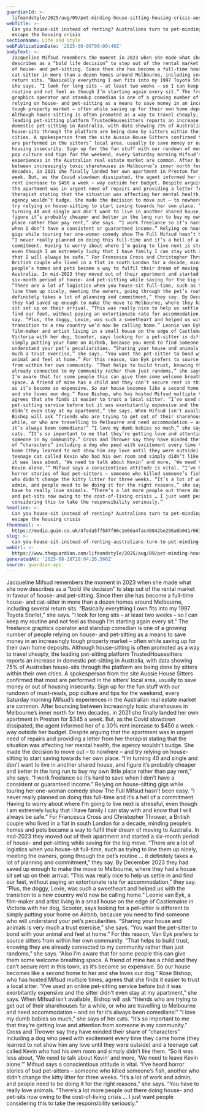 ```yaml
---
guardianId: >-
  lifeandstyle/2025/aug/09/pet-minding-house-sitting-housing-crisis-australia-renting
webTitle: >-
  Can you house-sit instead of renting? Australians turn to pet-minding to
  escape the housing crisis
sectionName: Life and style
webPublicationDate: '2025-08-09T00:00:40Z'
bodyText: >-
  Jacqueline Mifsud remembers the moment in 2023 when she made what she now
  describes as a “bold life decision” to step out of the rental market in favour
  of house- and pet-sitting. Since then she has become a full-time house- and
  cat-sitter in more than a dozen homes around Melbourne, including several
  return sits. “Basically everything I own fits into my 1997 Toyota Starlet,”
  she says. “I look for long sits – at least two weeks – so I can keep my
  routine and not feel as though I’m starting again every sit.” The freelance
  graphics operator and standup comedian is one of a growing number of people
  relying on house- and pet-sitting as a means to save money in an increasingly
  tough property market – often while saving up for their own home deposits.
  Although house-sitting is often promoted as a way to travel cheaply, the
  leading pet-sitting platform TrustedHousesitters reports an increase in
  domestic pet-sitting in Australia, with data showing 75% of Australian
  house-sits through the platform are being done by sitters within their own
  cities. A spokesperson from the site Aussie House Sitters confirmed that most
  are performed in the sitters’ local area, usually to save money or out of
  housing insecurity. Sign up for the fun stuff with our rundown of must-reads,
  pop culture and tips for the weekend, every Saturday morning Mifsud’s
  experiences in the Australian real estate market are common. After bouncing
  between increasingly toxic sharehouses in Melbourne’s inner north for two
  decades, in 2021 she finally landed her own apartment in Preston for $345 a
  week. But, as the Covid slowdown dissipated, the agent informed her of a 30%
  rent increase to $450 a week – way outside her budget. Despite arguing that
  the apartment was in urgent need of repairs and providing a letter from her
  therapist stating that the situation was affecting her mental health, the
  agency wouldn’t budge. She made the decision to move out – to nowhere – and
  try relying on house-sitting to start saving towards her own place. “I’m
  turning 40 and single and don’t want to live in another shared house, and
  figure it’s probably cheaper and better in the long run to buy my own little
  place rather than pay rent,” she says. “I work freelance so it’s hard to save
  when I don’t have a consistent or guaranteed income.” Relying on house-sitting
  gigs while touring her one-woman comedy show The Full Mifsud hasn’t been easy.
  “I never really planned on doing this full-time and it’s a hell of a
  commitment. Having to worry about where I’m going to live next is stressful,
  even though I am extremely lucky that I have family I can stay with and know
  that I will always be safe.” For Francesca Cross and Christopher Thrower, a
  British couple who lived in a flat in south London for a decade, minding
  people’s homes and pets became a way to fulfil their dream of moving to
  Australia. In mid-2023 they moved out of their apartment and started a
  six-month period of house- and pet-sitting while saving for the big move.
  “There are a lot of logistics when you house-sit full-time, such as trying to
  line them up nicely, meeting the owners, going through the pet’s routine … it
  definitely takes a lot of planning and commitment,” they say. By December 2023
  they had saved up enough to make the move to Melbourne, where they had a house
  sit set up on their arrival. “This was really nice to help us settle in and
  find our feet, without paying an extortionate rate for accommodation,” they
  say. “Plus, the doggy, Lexie, was such a sweetheart and helped us with the
  transition to a new country we’d now be calling home.” Leonie van Eyk, a
  film-maker and artist living in a small house on the edge of Castlemaine in
  Victoria with her dog, Scooter, says looking for a pet-sitter is different to
  simply putting your home on Airbnb, because you need to find someone who will
  understand your pet’s peculiarities. “Sharing your house and animals is very
  much a trust exercise,” she says. “You want the pet-sitter to bond with your
  animal and feel at home.” For this reason, Van Eyk prefers to source sitters
  from within her own community. “That helps to build trust, knowing they are
  already connected to my community rather than just randoms,” she says. “Also
  I’m aware that for some people this can give them some welcome breathing
  space. A friend of mine has a child and they can’t secure rent in this town,
  as it’s become so expensive. So our house becomes like a second home to her
  and she loves our dog.” Rose Bishop, who has hosted Mifsud multiple times,
  agrees that she finds it easier to trust a local sitter. “I’ve used an online
  pet-sitting service before but it was exorbitantly expensive and the sitter
  didn’t even stay at my apartment,” she says. When Mifsud isn’t available,
  Bishop will ask “friends who are trying to get out of their sharehouses for a
  while, or who are travelling to Melbourne and need accommodation – and so far
  it’s always been comedians!” “I love my dumb babies so much,” she says of her
  cats. “It’s so important to me that they’re getting love and attention from
  someone in my community.” Cross and Thrower say they have minded their share
  of “characters” including a dog who peed with excitement every time they came
  home (they learned to not show him any love until they were outside) and a
  teenage cat called Kevin who had his own room and simply didn’t like them. “So
  it was less about, ‘We need to talk about Kevin’ and more, ‘We need to leave
  Kevin alone.’” Mifsud says a conscientious attitude is vital. “I’ve heard
  horror stories of bad pet-sitters – someone who killed someone’s fish, another
  who didn’t change the kitty litter for three weeks. “It’s a lot of work and
  admin, and people need to be doing it for the right reasons,” she says. “You
  have to really love animals. “There’s a lot more people out there doing house-
  and pet-sits now owing to the cost-of-living crisis … I just want people
  considering this to take the responsibility seriously.”
headline: >-
  Can you house-sit instead of renting? Australians turn to pet-minding to
  escape the housing crisis
thumbnail: >-
  https://media.guim.co.uk/4feda5ff587f06c1e60a4fac40842be296a8b041/667_0_3333_2667/500.jpg
slug: >-
  can-you-house-sit-instead-of-renting-australians-turn-to-pet-minding-to-escape-the-housing-crisis
webUrl: >-
  https://www.theguardian.com/lifeandstyle/2025/aug/09/pet-minding-house-sitting-housing-crisis-australia-renting
generatedAt: '2025-08-28T20:04:26.566Z'
source: guardian-api
---
```

Jacqueline Mifsud remembers the moment in 2023 when she made what she now describes as a “bold life decision” to step out of the rental market in favour of house- and pet-sitting. Since then she has become a full-time house- and cat-sitter in more than a dozen homes around Melbourne, including several return sits. “Basically everything I own fits into my 1997 Toyota Starlet,” she says. “I look for long sits – at least two weeks – so I can keep my routine and not feel as though I’m starting again every sit.” The freelance graphics operator and standup comedian is one of a growing number of people relying on house- and pet-sitting as a means to save money in an increasingly tough property market – often while saving up for their own home deposits. Although house-sitting is often promoted as a way to travel cheaply, the leading pet-sitting platform TrustedHousesitters reports an increase in domestic pet-sitting in Australia, with data showing 75% of Australian house-sits through the platform are being done by sitters within their own cities. A spokesperson from the site Aussie House Sitters confirmed that most are performed in the sitters’ local area, usually to save money or out of housing insecurity. Sign up for the fun stuff with our rundown of must-reads, pop culture and tips for the weekend, every Saturday morning Mifsud’s experiences in the Australian real estate market are common. After bouncing between increasingly toxic sharehouses in Melbourne’s inner north for two decades, in 2021 she finally landed her own apartment in Preston for $345 a week. But, as the Covid slowdown dissipated, the agent informed her of a 30% rent increase to $450 a week – way outside her budget. Despite arguing that the apartment was in urgent need of repairs and providing a letter from her therapist stating that the situation was affecting her mental health, the agency wouldn’t budge. She made the decision to move out – to nowhere – and try relying on house-sitting to start saving towards her own place. “I’m turning 40 and single and don’t want to live in another shared house, and figure it’s probably cheaper and better in the long run to buy my own little place rather than pay rent,” she says. “I work freelance so it’s hard to save when I don’t have a consistent or guaranteed income.” Relying on house-sitting gigs while touring her one-woman comedy show The Full Mifsud hasn’t been easy. “I never really planned on doing this full-time and it’s a hell of a commitment. Having to worry about where I’m going to live next is stressful, even though I am extremely lucky that I have family I can stay with and know that I will always be safe.” For Francesca Cross and Christopher Thrower, a British couple who lived in a flat in south London for a decade, minding people’s homes and pets became a way to fulfil their dream of moving to Australia. In mid-2023 they moved out of their apartment and started a six-month period of house- and pet-sitting while saving for the big move. “There are a lot of logistics when you house-sit full-time, such as trying to line them up nicely, meeting the owners, going through the pet’s routine … it definitely takes a lot of planning and commitment,” they say. By December 2023 they had saved up enough to make the move to Melbourne, where they had a house sit set up on their arrival. “This was really nice to help us settle in and find our feet, without paying an extortionate rate for accommodation,” they say. “Plus, the doggy, Lexie, was such a sweetheart and helped us with the transition to a new country we’d now be calling home.” Leonie van Eyk, a film-maker and artist living in a small house on the edge of Castlemaine in Victoria with her dog, Scooter, says looking for a pet-sitter is different to simply putting your home on Airbnb, because you need to find someone who will understand your pet’s peculiarities. “Sharing your house and animals is very much a trust exercise,” she says. “You want the pet-sitter to bond with your animal and feel at home.” For this reason, Van Eyk prefers to source sitters from within her own community. “That helps to build trust, knowing they are already connected to my community rather than just randoms,” she says. “Also I’m aware that for some people this can give them some welcome breathing space. A friend of mine has a child and they can’t secure rent in this town, as it’s become so expensive. So our house becomes like a second home to her and she loves our dog.” Rose Bishop, who has hosted Mifsud multiple times, agrees that she finds it easier to trust a local sitter. “I’ve used an online pet-sitting service before but it was exorbitantly expensive and the sitter didn’t even stay at my apartment,” she says. When Mifsud isn’t available, Bishop will ask “friends who are trying to get out of their sharehouses for a while, or who are travelling to Melbourne and need accommodation – and so far it’s always been comedians!” “I love my dumb babies so much,” she says of her cats. “It’s so important to me that they’re getting love and attention from someone in my community.” Cross and Thrower say they have minded their share of “characters” including a dog who peed with excitement every time they came home (they learned to not show him any love until they were outside) and a teenage cat called Kevin who had his own room and simply didn’t like them. “So it was less about, ‘We need to talk about Kevin’ and more, ‘We need to leave Kevin alone.’” Mifsud says a conscientious attitude is vital. “I’ve heard horror stories of bad pet-sitters – someone who killed someone’s fish, another who didn’t change the kitty litter for three weeks. “It’s a lot of work and admin, and people need to be doing it for the right reasons,” she says. “You have to really love animals. “There’s a lot more people out there doing house- and pet-sits now owing to the cost-of-living crisis … I just want people considering this to take the responsibility seriously.”
